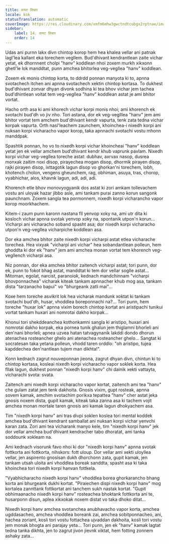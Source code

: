```yaml
---
title: वायट विचार
locale: kok
statusTranslation: automatic
coverImage: https://res.cloudinary.com/xmfm6mhw3gwctndtcubgx2rptnae/image/upload/v1740468922/small_cover_tratado_de_psicologia_revolucionaria_a4c0dca4e0.webp
sidebar:
    label: 14. वायट विचार
    order: 14
---
```

Udas ani purnn lakx divn chintop korop hem hea khalea vellar ani patnak lagl'lea kallant eka torechem vegllem. Bud'dhivant kendrantlean zaite vichar yetat, ek dhornnent cholpi "hanv" koddlean nhoi zoxem murkh xikxonn ghetl'le lok manddtat, punn amchea bhitorlea veg-vegllea "hanv" koddlean.

Zoxem ek monis chintop korta, to ddrdd ponnan manyota ki to, apnna svotachech itchen ani apnna svotachech xektin chintop kortasa. To dukhest bud'dhivant zonvar dhyan divonk sodhina ki tea bhov vichar jem tachea bud'dhintlean voitat tem veg-vegllea "hanv" koddlean astat je ami bhitor vortat.

Hacho orth asa ki ami khorech vichar korpi monis nhoi; ami khorench ek svotachi bud'dh vo jiv nho. Tori astana, dor ek veg-veglllea "hanv" jem ami bhitor vortat tem amchem bud'dhivant kendr vapurta, tenk zata tedna vichar korpak vapurta. Orth nasl'leachem zaunchem, khoinchea-i nixedh korpi ani nuksan korpi vicharacho vapor korop, taka apnnachi svotachi vostu mhonn manddpak.

Spashtik ponnan, ho vo to nixedh korpi vichar khoincheai "hanv" koddlean yetat jen ek vellar amchem bud'dhivant kendr khub vaprunk pavlam. Nixedh korpi vichar veg-vegllea toreche astat: dubhav, axrvax nasop, dusrea monxak zaitim noxi disop, pirayechea mogan disop, dhormik pirayen disop, rajki pirayen disop, ixttagotik lagun disop vo ghorkan'ni torechem, lobh, khotench cholon, vengens gheunchem, rag, obhiman, asuya, tras, chorop, vyabhichar, alos, khavnk lagun, adi, adi, adi.

Khorench etle bhov monovyogyanik dos astat ki zori amkam tollevachem vostu ani uloyak hazar jibbo asle, ami tankam purai zanno korun sangonk paunchnam. Zoxem sangla tea pormonnem, nixedh korpi vicharancho vapor korop moorkhachem.

Kitem-i zaum punn karonn nastana fll yenvop xoky na, ami utr dita ki kosloch vichar apnna svotak yenvop xoky na, spontanik utpon'n korun... Vicharpi ani vicharacho soband spasht asa; dor nixedh korpi vicharacho utpon'n veg-vegllea vicharpiche koddlean asa.

Dor eka amchea bhitor zaite nixedh korpi vicharpi astat etlea vicharache torechea. Hea vixyak "vicharpi ani vichar" hea sobandantlean polleun, hem ghoddta ki dor ek "hanv" jem ami amchea monan vortat tem khorench veg-vegllench vicharpi asa.

Niz ponnan, dor eka amchea bhitor zaitench vicharpi astat; tori punn, dor ek, punn to fokot bhag astat, manddtat ki tem dor vellar soglle astat... Mitoman, egolat, narcist, paranoiok, kednach mandchinnam "vicharpi bhovponnachea" vicharak kiteak tankam apnnacher khub mog asa, tankam dista "tarzanacho bapui" vo "bhurgeank zatli mai"...

Koxe hem toreche asvikrit lok hea vicharak mandunk xoktat ki tankam svotachi bud'dh, husar, vhoddlea boreponnachi na?... Tori punn, hem toreche "huxar lok" apnna vixim borech chintop kortat ani aristipachi tunikui vortat tankam huxari ani nomrotai dakho korpak...

Khonui tori shekddeanchea kothonkamni sangla ki aristipo, huxari ani nomrotai dakho korpak, eka pornea tunik ghalun jem thiglamni bhorleli ani den'nani bhorleli; apnea uzvea hatan tatvagynanik lakddi dondo dhorun atenachea rosteancher ghelo ani atenachea rosteancher ghelo... Sangtat ki socratesan taka yetana polleun, vhodd taren orddlo: "oh aristipo, tujea kapddechea den'nantlean tujem man dikhta!".

Konn kednach zagrut nouveponnan jieona, zagrut dhyan divn, chintun ki to chintop kortasa, kosleai nixedh korpi vicharacho vapor soklek korta. Hea fllak lagun, dukhest ponnan "nixedh korpi hanv" chi dainik xekti vattayta, vicharachi svota: svata.

Zaitench ami nixedh korpi vicharacho vapor kortat, zaitench ami tea "hanv" che gulam zatat jem tenk dakhoita. Gnosis vixim, gupt rosteak, apnna sovem kamak, amchim svotachim porikxa tepattea "hanv" cher astat jeka gnosis noxem dista, gupit kamak, kiteak taka zanna asa ki tachem vojit amchea monan mortale taren gnosis ani kamak lagun dhokyachem asa.

Tim "nixedh korpi hanv" ani tras divpi soklen koslea tori mental koddek amchea bud'dhivant kendrant samballat ani nuksan korpi vichar yenvchi karan zata. Zori ami tea vicharank manyo kele, tim "nixedh korpi hanv" jek dor vellar amchea bud'dhivant kendracher tabo dhoratat, ami tanka soddounk xokleam na.

Ami kednach visorunk favo nhoi ki dor "nixedh korpi hanv" apnna svotak fottkorta ani fottkorta, nihskors: fott uloup. Dor vellar ami xekti uloyllea vellar, jen aspirento gnosisan dukh dhorchonn zata, gupit kamak, jen tankam utsah uloita ani vhoddlea boreak sanddta, spasht asa ki taka khoinchea tori nixedh korpi hanvan fottkela.

"Vyabhicharacho nixedh korpi hanv" vhoddlea borea ghorkarancho bhang korta ani bhurgeank dukhi kortat. "Piraiechen dispi nixedh korpi hanv" mog kortalea zannttank fottkortat ani tanchem sukh nastak kortat. "Gupit obhimaanacho nixedh korpi hanv" rosteachea bhoktank fottkorta ani te, husarponn disun, aplea xikxokak noxem distat vo taka dhoko ditat...

Nixedh korpi hanv amchea svotanchea anubhavacho vapor korta, amchea ugddasacheo, amchea vhoddlea boreank zai, amchea sobitponnacheo, ani, hachea zoriant, kosli tori vostu fottachea ujvaddan dakhoita, kosli tori vostu jem monak bhogta ani parajay yeta... Tori punn, jen ek "hanv" kamak lagtat tedna tanka dikhta, jen to zagrut jivon jievnk xiktat, hem fotting zonnem ashaky zata...

